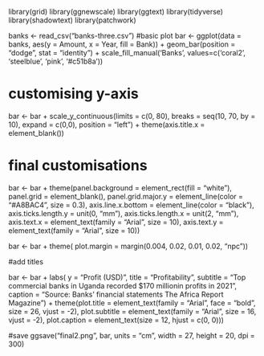 library(grid)
library(ggnewscale)
library(ggtext)
library(tidyverse)
library(shadowtext)
library(patchwork)

banks <- read_csv("banks-three.csv")
#basic plot
bar <- ggplot(data = banks, aes(y = Amount, x = Year, fill = Bank)) + geom_bar(position = "dodge", stat = "identity") + scale_fill_manual('Banks', values=c('coral2', 'steelblue', 'pink', '#c51b8a'))

# customising y-axis 


bar <- bar + scale_y_continuous(limits = c(0, 80), breaks = seq(10, 70, by = 10), expand = c(0,0), position = "left") + theme(axis.title.x = element_blank())

# final customisations 

bar <- bar + theme(panel.background = element_rect(fill = "white"), panel.grid = element_blank(), panel.grid.major.y = element_line(color = "#A8BAC4", size = 0.3), axis.line.x.bottom = element_line(color = "black"),  axis.ticks.length.y = unit(0, "mm"), axis.ticks.length.x = unit(2, "mm"), axis.text.x = element_text(family = "Arial", size = 10), axis.text.y = element_text(family = "Arial", size = 10)) 

bar <- bar + theme( plot.margin = margin(0.004, 0.02, 0.01, 0.02, "npc"))

#add titles 

bar <- bar + labs( y = "Profit (USD)", title = "Profitability", subtitle = "Top commercial banks in Uganda recorded $170 million\n in profits in 2021", caption = "Source: Banks' financial statements \n The Africa Report Magazine") + theme(plot.title = element_text(family = "Arial", face = "bold", size = 26, vjust = -2), plot.subtitle = element_text(family = "Arial", size = 16, vjust = -2), plot.caption = element_text(size = 12, hjust = c(0, 0)))

#save 
ggsave("final2.png", bar, units = "cm", width = 27, height = 20, dpi = 300)

